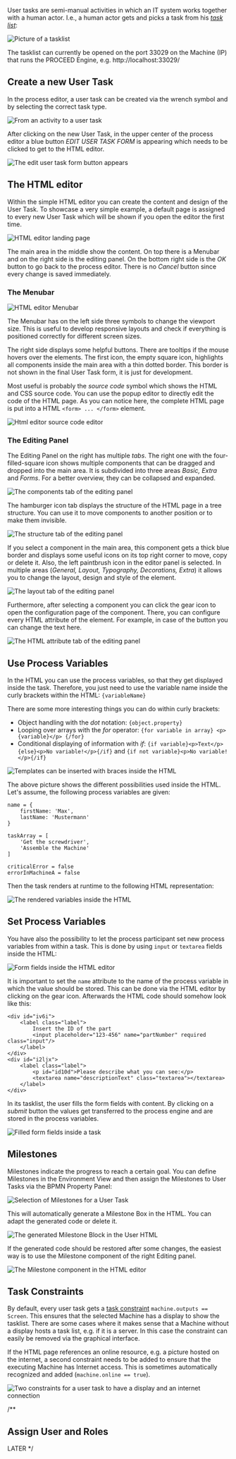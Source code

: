 User tasks are semi-manual activities in which an IT system works together with a human actor.
I.e., a human actor gets and picks a task from his [_task list_](http://localhost:33029/):

![Picture of a tasklist](/images/user-guide/user-tasks/tasklist_with_two_tasks.png?width=800px&classes=border)

The tasklist can currently be opened on the port 33029 on the Machine (IP) that runs the PROCEED Engine, e.g. http://localhost:33029/

## Create a new User Task

In the process editor, a user task can be created via the wrench symbol and by selecting the correct task type.

![From an activity to a user task](/images/user-guide/user-tasks/activity_to_user_task.png?width=400px&classes=border)

After clicking on the new User Task, in the upper center of the process editor a blue button _EDIT USER TASK FORM_ is appearing which needs to be clicked to get to the HTML editor.

![The edit user task form button appears](/images/user-guide/user-tasks/edit_user_task_button.png?width=400px&classes=border)

## The HTML editor

Within the simple HTML editor you can create the content and design of the User Task.
To showcase a very simple example, a default page is assigned to every new User Task which will be shown if you open the editor the first time.

![HTML editor landing page](/images/user-guide/user-tasks/html_editor_landing_page.png?width=800px&classes=border)

The main area in the middle show the content.
On top there is a Menubar and on the right side is the editing panel.
On the bottom right side is the _OK_ button to go back to the process editor.
There is no _Cancel_ button since every change is saved immediately.

### The Menubar

![HTML editor Menubar](/images/user-guide/user-tasks/html_editor_menubar.png?width=800px&classes=border)

The Menubar has on the left side three symbols to change the viewport size. This is useful to develop responsive layouts and check if everything is positioned correctly for different screen sizes.

The right side displays some helpful buttons. There are tooltips if the mouse hovers over the elements.
The first icon, the empty square icon, highlights all components inside the main area with a thin dotted border. This border is not shown in the final User Task form, it is just for development.

Most useful is probably the _source code_ symbol which shows the HTML and CSS source code. You can use the popup editor to directly edit the code of the HTML page. As you can notice here, the complete HTML page is put into a HTML `<form> ... </form>` element.

![Html editor source code editor](/images/user-guide/user-tasks/html_editor_source_code_editor.png?width=600px&classes=border)

### The Editing Panel

The Editing Panel on the right has multiple _tabs_.
The right one with the four-filled-square icon shows multiple components that can be dragged and dropped into the main area. It is subdivided into three areas _Basic, Extra_ and _Forms_. For a better overview, they can be collapsed and expanded.

![The components tab of the editing panel](/images/user-guide/user-tasks/html_editor_editing_panel_components_tab.png?width=200px&classes=border)

The hamburger icon tab displays the structure of the HTML page in a tree structure. You can use it to move components to another position or to make them invisible.

![The structure tab of the editing panel](/images/user-guide/user-tasks/html_editor_editing_panel_structure_tab.png?width=200px&classes=border)

If you select a component in the main area, this component gets a thick blue border and displays some useful icons on its top right corner to move, copy or delete it. Also, the left paintbrush icon in the editor panel is selected. In multiple areas (_General, Layout, Typography, Decorations, Extra_) it allows you to change the layout, design and style of the element.

![The layout tab of the editing panel](/images/user-guide/user-tasks/html_editor_select_element.png?width=800px&classes=border)

Furthermore, after selecting a component you can click the gear icon to open the configuration page of the component. There, you can configure every HTML attribute of the element. For example, in case of the button you can change the text here.

![The HTML attribute tab of the editing panel](/images/user-guide/user-tasks/html_editor_select_element_gear_icon.png?width=800px&classes=border)

## Use Process Variables

In the HTML you can use the process variables, so that they get displayed inside the task.
Therefore, you just need to use the variable name inside the curly brackets within the HTML: `{variableName}`

There are some more interesting things you can do within curly brackets:

- Object handling with the _dot_ notation: `{object.property}`
- Looping over arrays with the _for_ operator: `{for variable in array} <p>{variable}</p> {/for}`
- Conditional displaying of information with _if_: `{if variable}<p>Text</p>{else}<p>No variable!</p>{/if}` and `{if not variable}<p>No variable!</p>{/if}`

![Templates can be inserted with braces inside the HTML](/images/user-guide/user-tasks/html_editor_template_engine.png?width=800px&classes=border)

The above picture shows the different possibilities used inside the HTML. Let's assume, the following process variables are given:

```
name = {
    firstName: 'Max',
    lastName: 'Mustermann'
}

taskArray = [
    'Get the screwdriver',
    'Assemble the Machine'
]

criticalError = false
errorInMachineA = false
```

Then the task renders at runtime to the following HTML representation:

![The rendered variables inside the HTML](/images/user-guide/user-tasks/tasklist_rendered_variables.png?width=1000px&classes=border)

## Set Process Variables

You have also the possibility to let the process participant set new process variables from within a task.
This is done by using `input` or `textarea` fields inside the HTML:

![Form fields inside the HTML editor](/images/user-guide/user-tasks/html_editor_form_fields.png?width=1000px&classes=border)

It is important to set the `name` attribute to the name of the process variable in which the value should be stored.
This can be done via the HTML editor by clicking on the gear icon.
Afterwards the HTML code should somehow look like this:

```
<div id="iv6i">
    <label class="label">
        Insert the ID of the part
        <input placeholder="123-456" name="partNumber" required class="input"/>
    </label>
</div>
<div id="i2ljx">
    <label class="label">
        <p id="id10d">Please describe what you can see:</p>
        <textarea name="descriptionText" class="textarea"></textarea>
    </label>
</div>
```

In its tasklist, the user fills the form fields with content.
By clicking on a _submit_ button the values get transferred to the process engine and are stored in the process variables.

![Filled form fields inside a task](/images/user-guide/user-tasks/tasklist_with_input_filled_fields.png)

## Milestones

Milestones indicate the progress to reach a certain goal.
You can define Milestones in the Environment View and then assign the Milestones to User Tasks via the BPMN Property Panel:

![Selection of Milestones for a User Task](/images/user-guide/user-tasks/milestone_selection.png?width=500px&classes=border)

This will automatically generate a Milestone Box in the HTML. You can adapt the generated code or delete it.

![The generated Milestone Block in the User HTML](/images/user-guide/user-tasks/milestone_generated_html.png?width=600px&classes=border)

If the generated code should be restored after some changes, the easiest way is to use the Milestone component of the right Editing panel.

![The Milestone component in the HTML editor](/images/user-guide/user-tasks/milestone_html_component.png?width=150px&classes=border)

## Task Constraints

By default, every user task gets a [task constraint](/concepts/bpmn/bpmn-constraints#currently-supported-constraints) `machine.outputs == Screen`.
This ensures that the selected Machine has a display to show the tasklist.
There are some cases where it makes sense that a Machine without a display hosts a task list, e.g. if it is a server.
In this case the constraint can easily be removed via the graphical interface.

If the HTML page references an online resource, e.g. a picture hosted on the internet, a second constraint needs to be added to ensure that the executing Machine has Internet access.
This is sometimes automatically recognized and added (`machine.online == true`).

![Two constraints for a user task to have a display and an internet connection](/images/user-guide/user-tasks/user_task_constraints.png)

/\*\*

## Assign User and Roles

LATER
\*/
